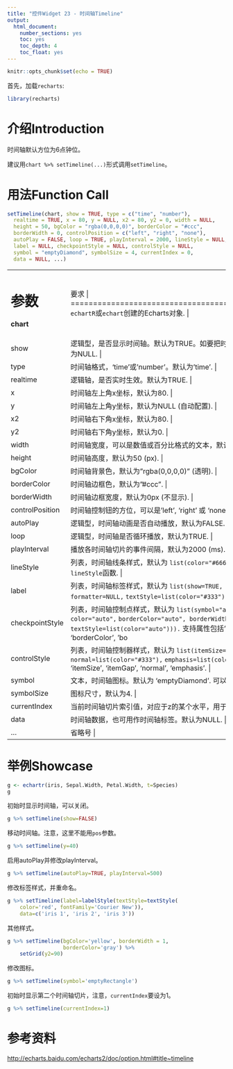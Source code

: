 ```yaml
---
title: "控件Widget 23 - 时间轴Timeline"
output: 
  html_document: 
    number_sections: yes
    toc: yes
    toc_depth: 4
    toc_float: yes
---
```


```r
knitr::opts_chunk$set(echo = TRUE)
```

首先，加载`recharts`:
```r
library(recharts)
```

# 介绍Introduction

时间轴默认方位为6点钟位。

建议用`chart %>% setTimeline(...)`形式调用`setTimeline`。

# 用法Function Call

```r
setTimeline(chart, show = TRUE, type = c("time", "number"),
  realtime = TRUE, x = 80, y = NULL, x2 = 80, y2 = 0, width = NULL,
  height = 50, bgColor = "rgba(0,0,0,0)", borderColor = "#ccc",
  borderWidth = 0, controlPosition = c("left", "right", "none"),
  autoPlay = FALSE, loop = TRUE, playInterval = 2000, lineStyle = NULL,
  label = NULL, checkpointStyle = NULL, controlStyle = NULL,
  symbol = "emptyDiamond", symbolSize = 4, currentIndex = 0,
  data = NULL, ...)
```

+---------------+--------------------------------------------------------------+
|   参数        |  要求                                    |
+===============+==============================================================+
| **chart**     | `echartR`或`echart`创建的Echarts对象.  |
+---------------+--------------------------------------------------------------+
| show          | 逻辑型，是否显示时间轴。默认为TRUE。如要把时间轴部件整体从Echarts对象中移除，设为NULL. |
+---------------+--------------------------------------------------------------+
| type          | 时间轴格式，'time'或'number'。默认为'time'. |
+---------------+--------------------------------------------------------------+
| realtime      | 逻辑轴，是否实时生效。默认为TRUE. |
+---------------+--------------------------------------------------------------+
| x             | 时间轴左上角x坐标，默认为80. |
+---------------+--------------------------------------------------------------+
| y             | 时间轴左上角y坐标，默认为NULL (自动配置). |
+---------------+--------------------------------------------------------------+
| x2            | 时间轴右下角x坐标，默认为80. |
+---------------+--------------------------------------------------------------+
| y2            | 时间轴右下角y坐标，默认为0. |
+---------------+--------------------------------------------------------------+
| width         | 时间轴宽度，可以是数值或百分比格式的文本，默认为NULL. |
+---------------+--------------------------------------------------------------+
| height        | 时间轴高度，默认为50 (px). |
+---------------+--------------------------------------------------------------+
| bgColor       | 时间轴背景色，默认为"rgba(0,0,0,0)" (透明). |
+---------------+--------------------------------------------------------------+
| borderColor   | 时间轴边框色，默认为"#ccc". |
+---------------+--------------------------------------------------------------+
| borderWidth   | 时间轴边框宽度，默认为0px (不显示). |
+---------------+--------------------------------------------------------------+
|controlPosition| 时间轴控制钮的方位，可以是'left', 'right' 或 'none'. 默认为'left'. |
+---------------+--------------------------------------------------------------+
| autoPlay      | 逻辑型，时间轴动画是否自动播放，默认为FALSE. |
+---------------+--------------------------------------------------------------+
| loop          | 逻辑型，时间轴是否循环播放，默认为TRUE. |
+---------------+--------------------------------------------------------------+
| playInterval  | 播放各时间轴切片的事件间隔，默认为2000 (ms). |
+---------------+--------------------------------------------------------------+
| lineStyle     | 列表，时间轴线条样式，默认为 `list(color="#666", width=1, type="dashed")`. 参见`lineStyle`函数. |
+---------------+--------------------------------------------------------------+
| label         | 列表，时间轴标签样式，默认为 `list(show=TRUE, interval="auto",` `rotate=0, formatter=NULL,` `textStyle=list(color="#333"))`. 参见`labelStyle`函数. |
+---------------+--------------------------------------------------------------+
|checkpointStyle| 列表，时间轴控制点样式，默认为 `list(symbol="auto",` `symbolSize="auto", color="auto",` `borderColor="auto", borderWidth="auto",` `label=list(show=FALSE,` `textStyle=list(color="auto"))).` 支持属性包括'symbol', 'symbolSize', 'color', 'borderColor', 'borderWidth', 'label'. |
+---------------+--------------------------------------------------------------+
| controlStyle  | 列表，时间轴控制器样式，默认为 `list(itemSize=15, itemGap=5,` `normal=list(color="#333"),` `emphasis=list(color="#1e90ff"))`. Supports features of 'itemSize', 'itemGap', 'normal', 'emphasis'. |
+---------------+--------------------------------------------------------------+
| symbol        | 文本，时间轴图标。默认为 'emptyDiamond'. 可以用`setSymbols`函数支持的图标. |
+---------------+--------------------------------------------------------------+
| symbolSize    | 图标尺寸，默认为4. |
+---------------+--------------------------------------------------------------+
| currentIndex  | 当前时间轴切片索引值，对应于z的某个水平，用于初始选中某个特定切片。默认为0. |
+---------------+--------------------------------------------------------------+
| data          | 时间轴数据，也可用作时间轴标签。默认为NULL. |
+---------------+--------------------------------------------------------------+
| ...           | 省略号 |
+---------------+--------------------------------------------------------------+

# 举例Showcase

```r
g <- echartr(iris, Sepal.Width, Petal.Width, t=Species)
g
```

初始时显示时间轴，可以关闭。
```r
g %>% setTimeline(show=FALSE)
```

移动时间轴。注意，这里不能用`pos`参数。
```r
g %>% setTimeline(y=40)
```

启用autoPlay并修改playInterval。
```r
g %>% setTimeline(autoPlay=TRUE, playInterval=500)
```

修改标签样式，并重命名。
```r
g %>% setTimeline(label=labelStyle(textStyle=textStyle(
    color='red', fontFamily='Courier New')),
    data=c('iris 1', 'iris 2', 'iris 3'))
```

其他样式。
```r
g %>% setTimeline(bgColor='yellow', borderWidth = 1,
                  borderColor='gray') %>%
    setGrid(y2=90)
```

修改图标。
```r
g %>% setTimeline(symbol='emptyRectangle')
```

初始时显示第二个时间轴切片，注意，`currentIndex`要设为1。

```r
g %>% setTimeline(currentIndex=1)
```


# 参考资料

<http://echarts.baidu.com/echarts2/doc/option.html#title~timeline>
